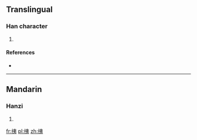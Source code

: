 ==Translingual==

===Han character===
{{Han char|rn=64|rad=手|as=06|sn=9|four=|canj=手大弓 (QKN)}}

# {{defn|Han|sort=手06}}

====References====
* {{Han ref|kx=0431.160|dkj=12073|hdz=31868.100|uh=6317|ud=25367}}

----

==Mandarin==

===Hanzi===
{{cmn-hanzi|pin=[[jué]] ([[jue2]])|wg=chüeh<sup>2</sup>}}

# {{defn|lang=cmn|sort=手06}}

[[fr:挗]]
[[pl:挗]]
[[zh:挗]]